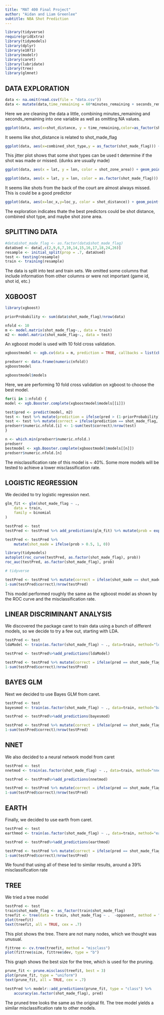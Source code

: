 ```yaml
---
title: "MAT 400 Final Project"
author: "Aidan and Liam Greenlee"
subtitle: NBA Shot Prediction
---
```


```r
library(tidyverse)
require(gridExtra)
library(tidymodels)
library(dplyr)
library(e1071)
library(modelr)
library(caret)
library(lubridate)
library(tree)
library(glmnet)
```

## DATA EXPLORATION
```r
data <- na.omit(read.csv(file = "data.csv"))
data <- mutate(data,time_remaining = 60*minutes_remaining + seconds_remaining)
```
Here we are cleaning the data a little, combining minutes_remaining and seconds_remaining into one variable as well as omitting NA values.

```r
ggplot(data, aes(x=shot_distance, y = time_remaining,color=as_factor(shot_made_flag)))+geom_point()
```
It seems like shot_distance is related to shot_made_flag

```r
ggplot(data, aes(x=combined_shot_type,y = as_factor(shot_made_flag))) + geom_jitter()
```
This jitter plot shows that some shot types can be used t determine if the shot was made or missed. (dunks are usually made)

```r
ggplot(data, aes(x = lat, y = lon, color = shot_zone_area)) + geom_point() + coord_fixed(ratio = 1)# + theme(legend.position = "none")

ggplot(data, aes(x = lat, y = lon, color = as.factor(shot_made_flag))) + geom_point() + coord_fixed(ratio = 1)# + theme(legend.position = "none")
```
It seems like shots from the back of the court are almost always missed. This is could be a good predictor

```r
ggplot(data, aes(x=loc_x,y=loc_y, color = shot_distance)) + geom_point() + coord_fixed(ratio = 1) + scale_colour_gradientn(colours=rainbow(100))
```

The exploration indicates thate the best predictors could be shot distance, combined shot type, and maybe shot zone area.

## SPLITTING DATA
```r

#data$shot_made_flag <- as.factor(data$shot_made_flag)
dataUsed <- data[,c(2,9,6,7,10,14,15,16,17,18,24,26)]
resample <- initial_split(prop = .7, dataUsed)
test <- testing(resample)
train <- training(resample)
```

The data is split into test and train sets.
We omitted some columns that include information from other columns or were not important (game id, shot id, etc.)

## XGBOOST
```r
library(xgboost)

priorProbability <- sum(data$shot_made_flag)/nrow(data)
```


```r
nfold <- 10
m <- model.matrix(shot_made_flag~., data = train)
m2 <- model.matrix(shot_made_flag~., data = test)
```

An xgboost model is used with 10 fold cross validation.

```r
xgboostmodel <- xgb.cv(data = m, prediction = TRUE, callbacks = list(cb.cv.predict(save_models = TRUE)), label = train$shot_made_flag, nfold = nfold, nrounds = 1000, verbose = 1, objective = "binary:logistic", early_stopping_rounds = 10)
```

```r
predserr <- data.frame(numeric(nfold))
xgboostmodel
```


```r
xgboostmodel$models
```

Here, we are performing 10 fold cross validation on xgboost to choose the best model.

```r
for(i in 1:nfold) { 
model <- xgb.Booster.complete(xgboostmodel$models[[i]])

test$pred <- predict(model, m2)
test <- test %>% mutate(prediction = ifelse(pred > (1-priorProbability), 1, 0))
test <- test %>% mutate(correct = ifelse(prediction == shot_made_flag, 1, 0))
predserr$numeric.nfold.[i] <- 1-sum(test$correct)/nrow(test)
}

n <- which.min(predserr$numeric.nfold.)
predserr
bestmodel <- xgb.Booster.complete(xgboostmodel$models[[n]])
predserr$numeric.nfold.[n]
```

The misclassification rate of this model is ~ 40%.
Some more models will be tested to achieve a lower misclassification rate.

## LOGISTIC REGRESSION
We decided to try logistic regression next.
```r
glm_fit <- glm(shot_made_flag ~ .,
    data = train,
    family = binomial
)
```

```r
testPred <- test
testPred <- testPred %>% add_predictions(glm_fit) %>% mutate(prob = exp(pred)/ (1 + exp(pred)))

testPred <- testPred %>% 
    mutate(shot_made = ifelse(prob > 0.5, 1, 0))

library(tidymodels)
autoplot(roc_curve(testPred, as.factor(shot_made_flag), prob))
roc_auc(testPred, as.factor(shot_made_flag), prob)

# tidyverse

testPred <- testPred %>% mutate(correct = ifelse(shot_made == shot_made_flag, 1, 0))
1-sum(testPred$correct)/nrow(testPred)
```
This model performed roughly the same as the xgboost model as shown by the ROC curve and the misclassification rate.

## LINEAR DISCRIMINANT ANALYSIS
We discovered the package caret to train data using a bunch of different models, so we decide to try a few out, starting with LDA.
```r
testPred <- test
ldaModel <- train(as.factor(shot_made_flag) ~ ., data=train, method="lda", trControl = trainControl(method = "cv", number = 5))

testPred <- testPred%>%add_predictions(ldaModel)

testPred <- testPred %>% mutate(correct = ifelse(pred == shot_made_flag, 1, 0))
1-sum(testPred$correct)/nrow(testPred)
```
## BAYES GLM
Next we decided to use Bayes GLM from caret.
```r
testPred <- test
bayesmod <- train(as.factor(shot_made_flag) ~ ., data=train, method="bayesglm", trControl = trainControl(method = "cv",number = 5))

testPred <- testPred%>%add_predictions(bayesmod)

testPred <- testPred %>% mutate(correct = ifelse(pred == shot_made_flag, 1, 0))
1-sum(testPred$correct)/nrow(testPred)
```
## NNET
We also decided to a neural network model from caret
```r
testPred <- test
nnetmod <- train(as.factor(shot_made_flag) ~ ., data=train, method="nnet", trControl = trainControl(method = "cv",number = 5))
```


```r
testPred <- testPred%>%add_predictions(nnetmod)

testPred <- testPred %>% mutate(correct = ifelse(pred == shot_made_flag, 1, 0))
1-sum(testPred$correct)/nrow(testPred)
```

## EARTH
Finally, we decided to use earth from caret.
```r
testPred <- test
earthmod <- train(as.factor(shot_made_flag) ~ ., data=train, method="earth", trControl = trainControl(method = "cv",number = 5))

testPred <- testPred%>%add_predictions(earthmod)

testPred <- testPred %>% mutate(correct = ifelse(pred == shot_made_flag, 1, 0))
1-sum(testPred$correct)/nrow(testPred)
```

We found that using all of these led to similar results, around a 39% misclassification rate


## TREE
We tried a tree model
```r
testPred <- test
train$shot_made_flag <- as_factor(train$shot_made_flag)
treefit <- tree(data = train, shot_made_flag ~ .  -opponent, method = "misclass")
plot(treefit)
text(treefit, all = TRUE, cex = .7)
```
This plot shows the tree. There are not many nodes, which we thought was unusual.

```r
fittree <- cv.tree(treefit, method = "misclass")
plot(fittree$size, fittree$dev, type = "b")
```

This graph shows the best size for the tree, which is used for the pruning.
```r
prune_fit <- prune.misclass(treefit, best = 3)
plot(prune_fit, type = "uniform")
text(prune_fit, all = TRUE, cex = .7)

testPred %>% modelr::add_predictions(prune_fit, type = "class") %>%
    accuracy(as.factor(shot_made_flag), pred)
```
The pruned tree looks the same as the original fit.
The tree model yields a similar misclassification rate to other models.